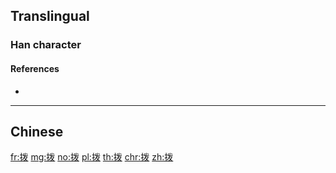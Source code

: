 {{also|撥}}
==Translingual==

===Han character===
{{Han char|rn=64|rad=手|as=05|sn=8|four=|canj=QIVE|ids=⿰扌发}}

====References====
* {{Han ref|kx=0427.161|hdz=31862.010|uh=62E8|ud=25320}}

----

==Chinese==
{{zh-see|撥}}

[[fr:拨]]
[[mg:拨]]
[[no:拨]]
[[pl:拨]]
[[th:拨]]
[[chr:拨]]
[[zh:拨]]